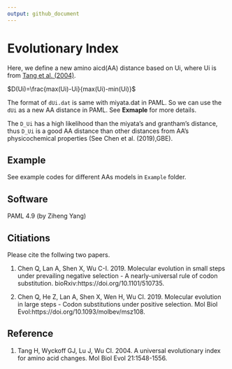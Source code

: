 ```yaml
---
output: github_document
---
```


<!-- README.md is generated from README.Rmd. Please edit that file -->

# Evolutionary Index

Here, we define a new amino aicd(AA) distance based on Ui, where Ui is from [Tang et al. (2004)](https://academic.oup.com/mbe/article/21/8/1548/1060632). 

$D(Ui)=\frac{max(Ui)-Ui}{max(Ui)-min(Ui)}$

The format of `dUi.dat` is same with miyata.dat in PAML. So we can use the `dUi` as a new AA distance in PAML. See **Exmaple** for more details.

The `D_Ui` has a high likelihood than the miyata's and grantham's distance, thus `D_Ui` is a good AA distance than other distances from AA's physicochemical properties (See Chen et al. (2019),GBE).

## Example 
See example codes for different AAs models in `Example` folder.

## Software 
PAML 4.9 (by Ziheng Yang)

## Citiations

Please cite the follwing two papers.

1. Chen Q, Lan A, Shen X, Wu C-I. 2019. Molecular evolution in small steps under prevailing negative selection - A nearly-universal rule of codon substitution. bioRxiv:https://doi.org/10.1101/510735.

2. Chen Q, He Z, Lan A, Shen X, Wen H, Wu CI. 2019. Molecular evolution in large steps - Codon substitutions under positive selection. Mol Biol Evol:https://doi.org/10.1093/molbev/msz108.


## Reference

1. Tang H, Wyckoff GJ, Lu J, Wu CI. 2004. A universal evolutionary index for amino acid changes. Mol Biol Evol 21:1548-1556.

